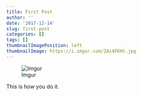 ```yaml
---
title: First Post
author: ''
date: '2017-12-14'
slug: first-post
categories: []
tags: []
thumbnailImagePosition: left
thumbnailImage: https://i.imgur.com/ZAi4FKHt.jpg
---
```


![Imgur](https://i.imgur.com/ZAi4FKH.jpg)


This is how you do it.